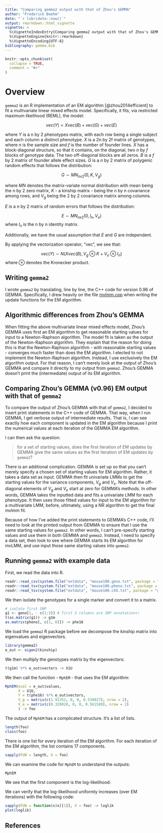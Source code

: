 ```yaml
---
title: "Comparing gemma2 output with that of Zhou's GEMMA"
author: "Frederick Boehm"
date: "`r lubridate::now()`"
output: rmarkdown::html_vignette
vignette: >
  %\VignetteIndexEntry{Comparing gemma2 output with that of Zhou's GEMMA}
  %\VignetteEngine{knitr::rmarkdown}
  %\VignetteEncoding{UTF-8}
bibliography: gemma.bib
---
```


```r
knitr::opts_chunk$set(
  collapse = TRUE,
  comment = "#>"
)
```

# Overview

`gemma2` is an R implementation of an EM algorithm [@zhou2014efficient] to fit a multivariate linear mixed effects model. Specifically, it fits, via restricted maximum likelihood (REML), the model:

$$vec(Y) = X vec(B) + vec(G) + vec(E)$$

where $Y$ is a n by 2 phenotypes matrix, with each row being a single subject and each column a distinct phenotype. $X$ is a 2n by 2f matrix of genotypes, where $n$ is the sample size and $f$ is the number of founder lines. $X$ has a block-diagonal structure, so that it contains, on the diagonal, two $n$ by $f$ blocks of genotype data. The two off-diagonal blocks are all zeros. $B$ is a $f$ by $2$ matrix of founder allele effect sizes. $G$ is a $n$ by $2$ matrix of polygenic random effects that follows the distribution:

$$G \sim MN_{n x 2}(0, K, V_g)$$

where $MN$ denotes the matrix-variate normal distribution with mean being the n by 2 zero matrix, $K$ - a kinship matrix - being the n by n covariance among rows, and $V_g$ being the 2 by 2 covariance matrix among columns. 

$E$ is a n by 2 matrix of random errors that follows the distribution:

$$E \sim MN_{n x 2}(0, I_n, V_e)$$ where $I_n$ is the n by n identity matrix.

Additionally, we have the usual assumption that $E$ and $G$ are independent.

By applying the vectorization operator, "vec", we see that:

$$vec(Y) \sim N(Xvec(B), V_g \otimes K + V_e \otimes I_n)$$
where $\otimes$ denotes the Kronecker product.

## Writing `gemma2`

I wrote `gemma2` by translating, line by line, the C++ code for version 0.96 of GEMMA. Specifically, I drew heavily on the file [mvlmm.cpp](https://github.com/genetics-statistics/GEMMA/blob/master/src/mvlmm.cpp) when writing the update functions for the EM algorithm. 

## Algorithmic differences from Zhou's GEMMA

When fitting the above multivariate linear mixed effects model, Zhou's GEMMA uses first an EM algorithm to get reasonable starting values for input to a Newton-Raphson algorithm. The model fit is taken as the output of the Newton-Raphson algorithm. They explain that the reason for doing this is that the Newton-Raphson algorithm - with reasonable starting values - converges much faster than does the EM algorithm.
I elected to not implement the Newton-Raphson algorithm. Instead, I use exclusively the EM algorithm output. For that reason, I can't merely look at the output of Zhou's GEMMA and compare it directly to my output from `gemma2`. Zhou's GEMMA doesn't print the (intermediate) output of its EM algorithm. 






## Comparing Zhou's GEMMA (v0.96) EM output with that of `gemma2`

To compare the output of Zhou's GEMMA with that of `gemma2`, I decided to insert print statements in the C++ code of GEMMA. That way, when I run GEMMA, I get verbose output of intermediate results. That is, I can see exactly how each component is updated in the EM algorithm because I print the numerical values at each iteration of the GEMMA EM algorithm. 

I can then ask the question: 

> for a set of starting values, does the first iteration of EM updates by  GEMMA give the same values as the first iteration of EM updates by `gemma2`?

There is an additional complication. GEMMA is set up so that you can't merely specify a chosen set of starting values for EM algorithm. Rather, it takes a data set as input. GEMMA then fit univariate LMMs to get the starting values for the variance components, $V_g$ and $V_e$. Note that the off-diagonal elements of $V_g$ and $V_e$ start at zero for GEMMA's methods. In other words, GEMMA takes the inputted data and fits a univariate LMM for each phenotype. It then uses those fitted values for input to the EM algorithm for a multivariate LMM, before, ultimately, using a NR algorithm to get the final mvlmm fit.

Because of how I've added the print statements to GEMMA's C++ code, I'll need to look at the printed output from GEMMA to ensure that I use the same starting values for `gemma2`. In other words, I can't pre-specify starting values and use them in both GEMMA and `gemma2`. Instead, I need to specify a data set, then look to see where GEMMA starts its EM algorithm for mvLMM, and use input those same starting values into `gemma2`.

## Running `gemma2` with example data 

First, we read the data into R.

```r
readr::read_csv(system.file("extdata", "mouse100.geno.txt", package = "gemma2"), col_names = FALSE) -> geno
readr::read_tsv(system.file("extdata", "mouse100.pheno.txt", package = "gemma2"), col_names = FALSE) -> pheno
readr::read_tsv(system.file("extdata", "mouse100.cXX.txt", package = "gemma2"), col_names = FALSE)[, 1:100] -> kinship

```

We then isolate the genotypes for a single marker and convert it to a matrix.


```r
# isolate first SNP
g1 <- geno[1, - c(1:3)] # first 3 columns are SNP annotations!
t(as.matrix(g1)) -> g1m
as.matrix(pheno[, c(1, 6)]) -> phe16
```


We load the `gemma2` R package before we decompose the kinship matrix into eigenvalues and eigenvectors.

```r
library(gemma2)
e_out <- eigen2(kinship)
```


We then multiply the genotypes matrix by the eigenvectors:

```r
t(g1m) %*% e_out$vectors -> X1U
```


We then call the function - `MphEM` - that uses the EM algorithm:

```r
MphEM(eval = e_out$values, 
      X = X1U, 
      Y = t(phe16) %*% e_out$vectors, 
      V_g = matrix(c(1.91352, 0, 0, 0.530827), nrow = 2), 
      V_e = matrix(c(0.320028, 0, 0, 0.561589), nrow = 2)
      ) -> foo
```

The output of `MphEM` has a complicated structure. It's a list of lists.

```r
length(foo)
class(foo)
```

There is one list for every iteration of the EM algorithm. For each iteration of the EM algorithm, the list contains 17 components. 

```r
sapply(FUN = length, X = foo)
```

We can examine the code for `MphEM` to understand the outputs:

```r
MphEM
```

We see that the first component is the log-likelihood. 

We can verify that the log-likelihood uniformly increases (over EM iterations) with the following code:

```r
sapply(FUN = function(x)x[[1]], X = foo) -> loglik
plot(loglik)
```






## References

